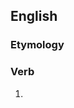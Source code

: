 ==English==

===Etymology===
{{suffix|en|reprove|eth|nocat=1}}

===Verb===
{{head|en|verb form}}

# {{en-archaic third-person singular of|reprove}}